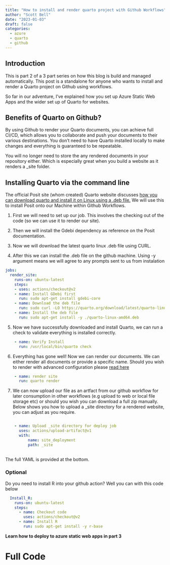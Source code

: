 ```yaml
---
title: "How to install and render quarto project with Github Workflows"
author: "Scott Bell"
date: "2023-01-03"
draft: false
categories: 
  - azure
  - quarto 
  - github 
---
```


## Introduction

This is part 2 of a 3 part series on how this blog is build and managed automatically. This post is a standalone for anyone who wants to install and render a Quarto project on Github using workflows.

So far in our adventure, I've explained how you set up Azure Static Web Apps and the wider set up of Quarto for websites.

## Benefits of Quarto on Github?

By using Github to render your Quarto documents, you can achieve full CI/CD, which allows you to collaborate and push your documents to their various destinations. You don't need to have Quarto installed locally to make changes and everything is guaranteed to be repeatable.

You will no longer need to store the any rendered documents in your repository either. Which is especially great when you build a website as it renders a \_site folder.

## Installing Quarto via the command line

The official Posit site (whom created) Quarto website discusses [how you can download quarto and install it on Linux using a .deb file.](https://docs.posit.co/resources/install-quarto/) We will use this to install Posit onto our Machine within Github Workflows.

1.  First we will need to set up our job. This involves the checking out of the code (so we can use it to render our site).

2.  Then we will install the Gdebi dependency as reference on the Posit documentation.

3.  Now we will download the latest quarto linux .deb file using CURL.

4.  After this we can install the .deb file on the github machine. Using -y argument means we will agree to any prompts sent to us from instalation

``` yaml
jobs:
  render_site:
    runs-on: ubuntu-latest
    steps:
    - uses: actions/checkout@v2
    - name: Install GDebi first
      run: sudo apt-get install gdebi-core
    - name: Download the deb file
      run: sudo curl -LO https://quarto.org/download/latest/quarto-linux-amd64.deb 
    - name: Install the deb file
      run: sudo apt-get install -y ./quarto-linux-amd64.deb
```

5.  Now we have successfully downloaded and install Quarto, we can run a check to validate everything is installed correctly.

``` yaml
    - name: Verify Install
      run: /usr/local/bin/quarto check
```

6.  Everything has gone well! Now we can render our documents. We can either render all documents or provide a specific name. Should you wish to render with advanced configuration please [read here](https://quarto.org/docs/projects/code-execution.html#overview)

``` yaml
    - name: render site
      run: quarto render
```

7.  We can now upload our file as an artfact from our github workflow for later consumption in other workflows (e.g upload to web or local file storage etc) or should you wish you can download a full zip manually. Below shows you how to upload a \_site directory for a rendered website, you can adjust as you require.

``` yaml

    - name: Upload _site directory for deploy job
      uses: actions/upload-artifact@v1
      with:
          name: site_deployment
          path: _site
          
```

The full YAML is provided at the bottom.

### Optional

Do you need to install R into your github action? Well you can with this code below

``` yaml
  Install_R: 
    runs-on: ubuntu-latest
    steps:
      - name: Checkout code
        uses: actions/checkout@v2
      - name: Install R
        run: sudo apt-get install -y r-base
```

**Learn how to deploy to azure static web apps in part 3**

# Full Code

```{=html}
<script src="https://gist.github.com/fusionet24/d370d550740d66d435fb8ba93350dedd.js"></script>
```
